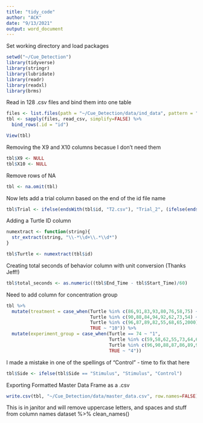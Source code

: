 ---
title: "tidy_code"
author: "ACK"
date: "9/13/2021"
output: word_document
---


Set working directory and load packages
```{r}
setwd("~/Cue_Detection")
library(tidyverse)
library(stringr)
library(lubridate)
library(readr)
library(readxl)
library(brms)
```

Read in 128 .csv files and bind them into one table
```{r}
files <- list.files(path = "~/Cue_Detection/data/ind_data", pattern = "*.csv", full.names = T)
tbl <- sapply(files, read_csv, simplify=FALSE) %>% 
  bind_rows(.id = "id")

View(tbl)
```

Removing the X9 and X10 columns becasue I don't need them
```{r}
tbl$X9 <- NULL
tbl$X10 <- NULL
```

Remove rows of NA
```{r}
tbl <- na.omit(tbl)
```

Now lets add a trial column based on the end of the id file name
```{r}
tbl$Trial <- ifelse(endsWith(tbl$id, "T2.csv"), "Trial_2", (ifelse(endsWith(tbl$id, "T1.csv"), "Trial_1", (ifelse(endsWith(tbl$id, "PT.csv"), "Prelim_Trial", (ifelse(endsWith(tbl$id, "T3.csv"), "Trial_3", "TURTLES")))))))

```

Adding a Turtle ID column
```{r}

numextract <- function(string){ 
  str_extract(string, "\\-*\\d+\\.*\\d*")
} 

tbl$Turtle <- numextract(tbl$id)

```

Creating total seconds of behavior column with unit conversion (Thanks Jeff!)
```{r}
tbl$total_seconds <- as.numeric((tbl$End_Time - tbl$Start_Time)/60)
```

Need to add column for concentration group
```{r}
tbl %>% 
  mutate(treatment = case_when(Turtle %in% c(86,91,83,93,80,76,58,75) ~ "0",
                               Turtle %in% c(90,88,84,94,92,62,73,54) ~ "0.1",
                               Turtle %in% c(96,87,89,82,55,68,65,2000) ~ "1",
                               TRUE ~ "10")) %>% 
  mutate(experiment_group = case_when(Turtle == 74 ~ "1",
                                      Turtle %in% c(59,58,62,55,73,64,68,65,54,75) ~ "2",
                                      Turtle %in% c(96,90,88,87,86,89,91,83,84,78,85) ~ "3",
                                      TRUE ~ "4")) 
```

I made a mistake in one of the spellings of "Control" - time to fix that here
```{r}
tbl$Side <- ifelse(tbl$Side == "Stimulus", "Stimulus", "Control")
```

Exporting Formatted Master Data Frame as a .csv
```{r}
write.csv(tbl, "~/Cue_Detection/data/master_data.csv", row.names=FALSE)
```




This is in janitor and will remove uppercase letters, and spaces and stuff from column names
dataset %>% 
  clean_names()